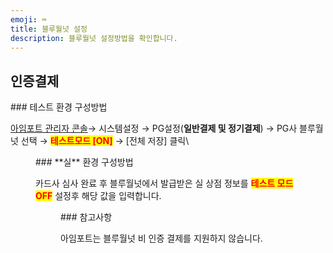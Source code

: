 ```yaml
---
emoji: ⌨
title: 블루월넛 설정
description: 블루월넛 설정방법을 확인합니다.
---
```





## 인증결제

<Tabs>
<Tab title="테스트 결제">
### 테스트 환경 구성방법

[아임포트 관리자 콘솔](https://admin.iamport.kr/)→ 시스템설정 → PG설정(**일반결제 및 정기결제**) → PG사 블루월넛 선택 → <mark style="color:red;">**테스트모드 \[ON]**</mark> → \[전체 저장] 클릭\


<Figure src="/gitbook-assets/en/image (240).png" caption="테스트 설정 예시" />

</Tab>

<Tab title="실 결제">
### **실** 환경 구성방법

카드사 심사 완료 후 블루월넛에서  발급받은 실 상점 정보를 <mark style="color:red;">**테스트 모드 OFF**</mark> 설정후 해당 값을 입력합니다.



<Figure src="/gitbook-assets/en/image (165).png" caption="실계정 설정 예시" />

</Tab>
</Tabs>

<Hint style="success">
### 참고사항

아임포트는 블루월넛 비 인증 결제를 지원하지 않습니다.

</Hint>

